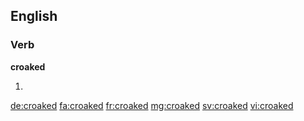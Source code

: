 ==English==

===Verb===
'''croaked'''

# {{past of|croak}}

[[de:croaked]]
[[fa:croaked]]
[[fr:croaked]]
[[mg:croaked]]
[[sv:croaked]]
[[vi:croaked]]